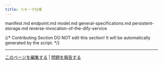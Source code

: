 ```yaml
---
title: スキーマ仕様
---
```



<Card title="manifest.md" icon="link" href="manifest.md">
  manifest.md
</Card>

<Card title="endpoint.md" icon="link" href="endpoint.md">
  endpoint.md
</Card>

<Card title="model.md" icon="link" href="reverse-invocation-of-the-dify-service/model.md">
  model.md
</Card>

<Card title="general-specifications.md" icon="link" href="general-specifications.md">
  general-specifications.md
</Card>

<Card title="persistent-storage.md" icon="link" href="persistent-storage.md">
  persistent-storage.md
</Card>

<Card title="reverse-invocation-of-the-dify-service" icon="link" href="reverse-invocation-of-the-dify-service/">
  reverse-invocation-of-the-dify-service
</Card>

{/*
Contributing Section
DO NOT edit this section!
It will be automatically generated by the script.
*/}

---

[このページを編集する](https://github.com/langgenius/dify-docs/edit/main/ja-jp/plugins/schema-definition/README.mdx) | [問題を報告する](https://github.com/langgenius/dify-docs/issues/new?title=ドキュメントの問題%3A%20&body=%23%23%20問題の説明%0A%3C%21--%20発見した問題について簡単に説明してください%20--%3E%0A%0A%23%23%20ページリンク%0Ahttps%3A%2F%2Fgithub.com%2Flanggenius%2Fdify-docs%2Fblob%2Fmain%2Fja-jp/plugins/schema-definition%2FREADME.mdx%0A%0A%23%23%20提案される変更%0A%3C%21--%20特定の変更案がある場合は、ここで説明してください%20--%3E%0A%0A%3C%21--%20ドキュメントの品質向上にご協力いただきありがとうございます！%20--%3E)

